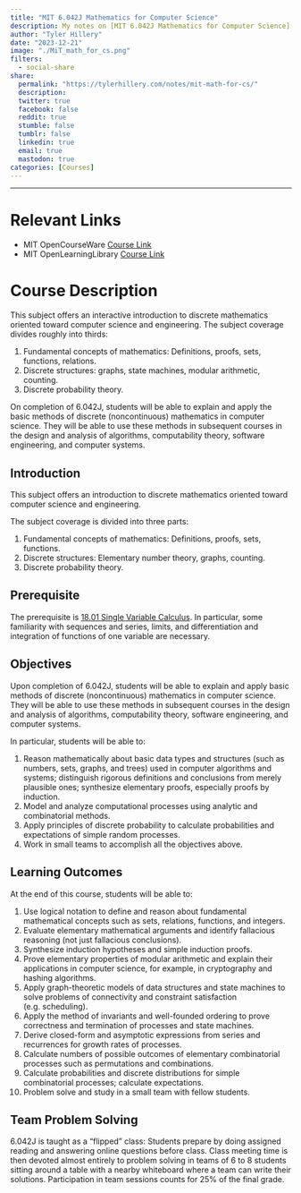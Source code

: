 ```yaml
---
title: "MIT 6.042J Mathematics for Computer Science"
description: My notes on [MIT 6.042J Mathematics for Computer Science](https://openlearninglibrary.mit.edu/courses/course-v1:OCW+6.042J+2T2019/about) taught by professors Albert Meyer and Adam Chlipala.
author: "Tyler Hillery"
date: "2023-12-21"
image: "./MiT_math_for_cs.png"
filters:
  - social-share
share:
  permalink: "https://tylerhillery.com/notes/mit-math-for-cs/"
  description:
  twitter: true
  facebook: false
  reddit: true
  stumble: false
  tumblr: false
  linkedin: true
  email: true
  mastodon: true
categories: [Courses]
---
```


------------------------------------------------------------------------
# Relevant Links
- MIT OpenCourseWare [Course Link](https://ocw.mit.edu/courses/6-042j-mathematics-for-computer-science-spring-2015/)
- MIT OpenLearningLibrary [Course Link](https://openlearninglibrary.mit.edu/courses/course-v1:OCW+6.042J+2T2019/about)

# Course Description
This subject offers an interactive introduction to discrete mathematics oriented toward computer science and engineering. The subject coverage divides roughly into thirds:

1. Fundamental concepts of mathematics: Definitions, proofs, sets, functions, relations.
2. Discrete structures: graphs, state machines, modular arithmetic, counting.
3. Discrete probability theory.

On completion of 6.042J, students will be able to explain and apply the basic methods of discrete (noncontinuous) mathematics in computer science. They will be able to use these methods in subsequent courses in the design and analysis of algorithms, computability theory, software engineering, and computer systems.

:::{.callout-note collapse="true" title="Syllabus"}
## Introduction
This subject offers an introduction to discrete mathematics oriented toward computer science and engineering.

The subject coverage is divided into three parts:

1. Fundamental concepts of mathematics: Definitions, proofs, sets, functions.
2. Discrete structures: Elementary number theory, graphs, counting.
3. Discrete probability theory.

## Prerequisite
The prerequisite is [18.01 Single Variable Calculus](https://ocw.mit.edu/courses/18-01sc-single-variable-calculus-fall-2010). In particular, some familiarity with sequences and series, limits, and differentiation and integration of functions of one variable are necessary.

## Objectives
Upon completion of 6.042J, students will be able to explain and apply basic methods of discrete (noncontinuous) mathematics in computer science. They will be able to use these methods in subsequent courses in the design and analysis of algorithms, computability theory, software engineering, and computer systems.

In particular, students will be able to:

1. Reason mathematically about basic data types and structures (such as numbers, sets, graphs, and trees) used in computer algorithms and systems; distinguish rigorous definitions and conclusions from merely plausible ones; synthesize elementary proofs, especially proofs by induction.
2. Model and analyze computational processes using analytic and combinatorial methods.
3. Apply principles of discrete probability to calculate probabilities and expectations of simple random processes.
4. Work in small teams to accomplish all the objectives above.

## Learning Outcomes
At the end of this course, students will be able to:

1. Use logical notation to define and reason about fundamental mathematical concepts such as sets, relations, functions, and integers.
2. Evaluate elementary mathematical arguments and identify fallacious reasoning (not just fallacious conclusions).
3. Synthesize induction hypotheses and simple induction proofs.
4. Prove elementary properties of modular arithmetic and explain their applications in computer science, for example, in cryptography and hashing algorithms.
5. Apply graph-theoretic models of data structures and state machines to solve problems of connectivity and constraint satisfaction (e.g. scheduling).
6. Apply the method of invariants and well-founded ordering to prove correctness and termination of processes and state machines.
7. Derive closed-form and asymptotic expressions from series and recurrences for growth rates of processes.
8. Calculate numbers of possible outcomes of elementary combinatorial processes such as permutations and combinations.
9. Calculate probabilities and discrete distributions for simple combinatorial processes; calculate expectations.
10. Problem solve and study in a small team with fellow students.

## Team Problem Solving
6.042J is taught as a “flipped” class: Students prepare by doing assigned reading and answering online questions before class. Class meeting time is then devoted almost entirely to problem solving in teams of 6 to 8 students sitting around a table with a nearby whiteboard where a team can write their solutions. Participation in team sessions counts for 25% of the final grade.

:::